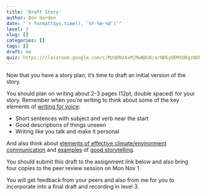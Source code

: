 ```yaml
---
title: 'Draft Story'
author: Ben Harden
date: "`r format(Sys.time(), '%Y-%m-%d')`"
level: 2
slug: []
categories: []
tags: []
draft: no
quiz: https://classroom.google.com/c/MzQ0NzAxMjMwNDU0/a/NDEyODM5ODgzNDk1/details
---
```


Now that you have a story plan, it's time to draft an initial version of the story.

You should plan on writing about 2-3 pages (12pt, double spaced) for your story. Remember when you're writing to think about some of the key elements of [writing for voice](../../01-writing-for-voice/level-1/):

* Short sentences with subject and verb near the start
* Good descriptions of things unseen
* Writing like you talk and make it personal

And also think about [elements of effective climate/environment communication](../../01-writing-for-voice/level-2/) and [examples](../../02-storytelling/level-2)  of [good storytelling](../../02-storytelling/level-1/).

You should submit this draft to the assignment link below and also bring four copies to the peer review session on Mon Nov 1.

You will get feedback from your peers and also from me for you to incorporate into a final draft and recording in level 3.


